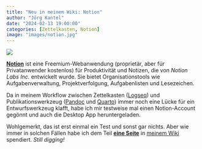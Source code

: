 ```yaml
---
title: "Neu in meinem Wiki: Notion"
author: "Jörg Kantel"
date: "2024-02-13 19:00:00"
categories: [Zettelkasten, Notion]
image: "images/notion.jpg"
---
```


[![](images/notion-b.jpg)](https://www.flickr.com/photos/schockwellenreiter/53527238053/)

**[Notion](https://www.notion.so/de-de)** ist eine Freemium-Webanwendung (proprietär, aber für Privatanwender kostenlos) für Produktivität und Notizen, die von *Notion Labs Inc.* entwickelt wurde. Sie bietet Organisationstools wie Aufgabenverwaltung, Projektverfolgung, Aufgabenlisten und Lesezeichen.

Da in meinem Workflow zwischen Zettelkasten ([Logseq](http://cognitiones.kantel-chaos-team.de/webworking/auszeichnungssprachen/logseq.html)) und Publikationswerkzeug ([Pandoc](http://cognitiones.kantel-chaos-team.de/webworking/auszeichnungssprachen/pandoc.html) und [Quarto](http://cognitiones.kantel-chaos-team.de/webworking/staticsites/quarto.html)) immer noch eine Lücke für ein Entwurfswerkzeug klafft, habe ich mir testweise mal einen Notion-Account gegönnt und auch die Desktop App heruntergeladen.

Wohlgemerkt, das ist erst einmal ein Test und sonst gar nichts. Aber wie immer in solchen Fällen habe ich dem Teil **[eine Seite](http://cognitiones.kantel-chaos-team.de/produktivitaet/notion.html)** in [meinem Wiki](http://cognitiones.kantel-chaos-team.de/index.html) spendiert. *Still digging!*